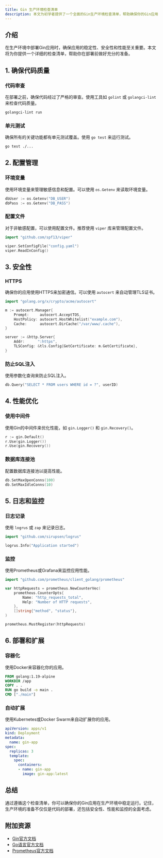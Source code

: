 ```yaml
---
title: Gin 生产环境检查清单
description: 本文为初学者提供了一个全面的Gin生产环境检查清单，帮助确保你的Gin应用在生产环境中稳定运行。
---
```


## 介绍

在生产环境中部署Gin应用时，确保应用的稳定性、安全性和性能至关重要。本文将为你提供一个详细的检查清单，帮助你在部署前做好充分的准备。

## 1. 确保代码质量

### 代码审查
在部署之前，确保代码经过了严格的审查。使用工具如 `golint` 或 `golangci-lint` 来检查代码质量。

```bash
golangci-lint run
```

### 单元测试
确保所有的关键功能都有单元测试覆盖。使用 `go test` 来运行测试。

```bash
go test ./...
```

## 2. 配置管理

### 环境变量
使用环境变量来管理敏感信息和配置。可以使用 `os.Getenv` 来读取环境变量。

```go
dbUser := os.Getenv("DB_USER")
dbPass := os.Getenv("DB_PASS")
```

### 配置文件
对于非敏感配置，可以使用配置文件。推荐使用 `viper` 库来管理配置文件。

```go
import "github.com/spf13/viper"

viper.SetConfigFile("config.yaml")
viper.ReadInConfig()
```

## 3. 安全性

### HTTPS
确保你的应用使用HTTPS来加密通信。可以使用 `autocert` 来自动管理TLS证书。

```go
import "golang.org/x/crypto/acme/autocert"

m := autocert.Manager{
    Prompt:     autocert.AcceptTOS,
    HostPolicy: autocert.HostWhitelist("example.com"),
    Cache:      autocert.DirCache("/var/www/.cache"),
}

server := &http.Server{
    Addr:      ":https",
    TLSConfig: &tls.Config{GetCertificate: m.GetCertificate},
}
```

### 防止SQL注入
使用参数化查询来防止SQL注入。

```go
db.Query("SELECT * FROM users WHERE id = ?", userID)
```

## 4. 性能优化

### 使用中间件
使用Gin的中间件来优化性能，如 `gin.Logger()` 和 `gin.Recovery()`。

```go
r := gin.Default()
r.Use(gin.Logger())
r.Use(gin.Recovery())
```

### 数据库连接池
配置数据库连接池以提高性能。

```go
db.SetMaxOpenConns(100)
db.SetMaxIdleConns(10)
```

## 5. 日志和监控

### 日志记录
使用 `logrus` 或 `zap` 来记录日志。

```go
import "github.com/sirupsen/logrus"

logrus.Info("Application started")
```

### 监控
使用Prometheus或Grafana来监控应用性能。

```go
import "github.com/prometheus/client_golang/prometheus"

var httpRequests = prometheus.NewCounterVec(
    prometheus.CounterOpts{
        Name: "http_requests_total",
        Help: "Number of HTTP requests",
    },
    []string{"method", "status"},
)

prometheus.MustRegister(httpRequests)
```

## 6. 部署和扩展

### 容器化
使用Docker来容器化你的应用。

```dockerfile
FROM golang:1.19-alpine
WORKDIR /app
COPY . .
RUN go build -o main .
CMD ["./main"]
```

### 自动扩展
使用Kubernetes或Docker Swarm来自动扩展你的应用。

```yaml
apiVersion: apps/v1
kind: Deployment
metadata:
  name: gin-app
spec:
  replicas: 3
  template:
    spec:
      containers:
      - name: gin-app
        image: gin-app:latest
```

## 总结

通过遵循这个检查清单，你可以确保你的Gin应用在生产环境中稳定运行。记住，生产环境的准备不仅仅是代码的部署，还包括安全性、性能和监控的全面考虑。

## 附加资源

- [Gin官方文档](https://gin-gonic.com/docs/)
- [Go语言官方文档](https://golang.org/doc/)
- [Prometheus官方文档](https://prometheus.io/docs/)
